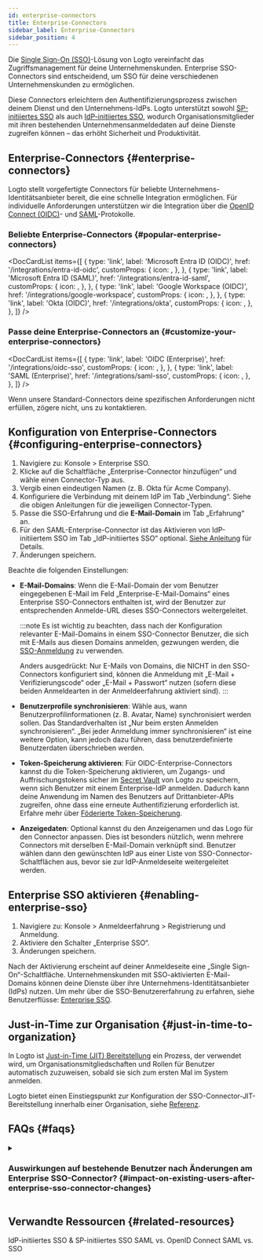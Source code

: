 ```yaml
---
id: enterprise-connectors
title: Enterprise-Connectors
sidebar_label: Enterprise-Connectors
sidebar_position: 4
---
```



Die [Single Sign-On (SSO)](/end-user-flows/enterprise-sso)-Lösung von Logto vereinfacht das Zugriffsmanagement für deine Unternehmenskunden. Enterprise SSO-Connectors sind entscheidend, um SSO für deine verschiedenen Unternehmenskunden zu ermöglichen.

Diese Connectors erleichtern den Authentifizierungsprozess zwischen deinem Dienst und den Unternehmens-IdPs. Logto unterstützt sowohl [SP-initiiertes SSO](/end-user-flows/enterprise-sso/sp-initiated-sso) als auch [IdP-initiiertes SSO](/end-user-flows/enterprise-sso/idp-initiated-sso), wodurch Organisationsmitglieder mit ihren bestehenden Unternehmensanmeldedaten auf deine Dienste zugreifen können – das erhöht Sicherheit und Produktivität.

## Enterprise-Connectors \{#enterprise-connectors}

Logto stellt vorgefertigte Connectors für beliebte Unternehmens-Identitätsanbieter bereit, die eine schnelle Integration ermöglichen. Für individuelle Anforderungen unterstützen wir die Integration über die [OpenID Connect (OIDC)](https://auth.wiki/openid-connect)- und [SAML](https://auth.wiki/saml)-Protokolle.

### Beliebte Enterprise-Connectors \{#popular-enterprise-connectors}

<DocCardList
  items={[
    {
      type: 'link',
      label: 'Microsoft Entra ID (OIDC)',
      href: '/integrations/entra-id-oidc',
      customProps: {
        icon: <MicrosoftEntraId />,
      },
    },
    {
      type: 'link',
      label: 'Microsoft Entra ID (SAML)',
      href: '/integrations/entra-id-saml',
      customProps: {
        icon: <MicrosoftEntraId />,
      },
    },
    {
      type: 'link',
      label: 'Google Workspace (OIDC)',
      href: '/integrations/google-workspace',
      customProps: {
        icon: <GoogleWorkspace />,
      },
    },
    {
      type: 'link',
      label: 'Okta (OIDC)',
      href: '/integrations/okta',
      customProps: {
        icon: <Okta />,
      },
    },
  ]}
/>

### Passe deine Enterprise-Connectors an \{#customize-your-enterprise-connectors}

<DocCardList
  items={[
    {
      type: 'link',
      label: 'OIDC (Enterprise)',
      href: '/integrations/oidc-sso',
      customProps: {
        icon: <Oidc />,
      },
    },
    {
      type: 'link',
      label: 'SAML (Enterprise)',
      href: '/integrations/saml-sso',
      customProps: {
        icon: <Saml />,
      },
    },
  ]}
/>

Wenn unsere Standard-Connectors deine spezifischen Anforderungen nicht erfüllen, zögere nicht, uns zu kontaktieren.

## Konfiguration von Enterprise-Connectors \{#configuring-enterprise-connectors}

1. Navigiere zu: <CloudLink to="/enterprise-sso">Konsole > Enterprise SSO</CloudLink>.
2. Klicke auf die Schaltfläche „Enterprise-Connector hinzufügen“ und wähle einen Connector-Typ aus.
3. Vergib einen eindeutigen Namen (z. B. Okta für Acme Company).
4. Konfiguriere die Verbindung mit deinem IdP im Tab „Verbindung“. Siehe die obigen Anleitungen für die jeweiligen Connector-Typen.
5. Passe die SSO-Erfahrung und die **E-Mail-Domain** im Tab „Erfahrung“ an.
6. Für den SAML-Enterprise-Connector ist das Aktivieren von IdP-initiiertem SSO im Tab „IdP-initiiertes SSO“ optional. [Siehe Anleitung](/end-user-flows/enterprise-sso/idp-initiated-sso) für Details.
7. Änderungen speichern.

Beachte die folgenden Einstellungen:

- **E-Mail-Domains**: Wenn die E-Mail-Domain der vom Benutzer eingegebenen E-Mail im Feld „Enterprise-E-Mail-Domains“ eines Enterprise SSO-Connectors enthalten ist, wird der Benutzer zur entsprechenden Anmelde-URL dieses SSO-Connectors weitergeleitet.

  :::note
  Es ist wichtig zu beachten, dass nach der Konfiguration relevanter E-Mail-Domains in einem SSO-Connector Benutzer, die sich mit E-Mails aus diesen Domains anmelden, gezwungen werden, die [SSO-Anmeldung](/end-user-flows/enterprise-sso) zu verwenden.

  Anders ausgedrückt: Nur E-Mails von Domains, die NICHT in den SSO-Connectors konfiguriert sind, können die Anmeldung mit „E-Mail + Verifizierungscode“ oder „E-Mail + Passwort“ nutzen (sofern diese beiden Anmeldearten in der Anmeldeerfahrung aktiviert sind).
  :::

- **Benutzerprofile synchronisieren**: Wähle aus, wann Benutzerprofilinformationen (z. B. Avatar, Name) synchronisiert werden sollen. Das Standardverhalten ist „Nur beim ersten Anmelden synchronisieren“. „Bei jeder Anmeldung immer synchronisieren“ ist eine weitere Option, kann jedoch dazu führen, dass benutzerdefinierte Benutzerdaten überschrieben werden.
- **Token-Speicherung aktivieren**: Für OIDC-Enterprise-Connectors kannst du die Token-Speicherung aktivieren, um Zugangs- und Auffrischungstokens sicher im [Secret Vault](/secret-vault) von Logto zu speichern, wenn sich Benutzer mit einem Enterprise-IdP anmelden. Dadurch kann deine Anwendung im Namen des Benutzers auf Drittanbieter-APIs zugreifen, ohne dass eine erneute Authentifizierung erforderlich ist. Erfahre mehr über [Föderierte Token-Speicherung](/secret-vault/federated-token-set).
- **Anzeigedaten**: Optional kannst du den Anzeigenamen und das Logo für den Connector anpassen. Dies ist besonders nützlich, wenn mehrere Connectors mit derselben E-Mail-Domain verknüpft sind. Benutzer wählen dann den gewünschten IdP aus einer Liste von SSO-Connector-Schaltflächen aus, bevor sie zur IdP-Anmeldeseite weitergeleitet werden.

## Enterprise SSO aktivieren \{#enabling-enterprise-sso}

1. Navigiere zu: <CloudLink to="/sign-in-experience/sign-up-and-sign-in">Konsole > Anmeldeerfahrung > Registrierung und Anmeldung</CloudLink>.
2. Aktiviere den Schalter „Enterprise SSO“.
3. Änderungen speichern.

Nach der Aktivierung erscheint auf deiner Anmeldeseite eine „Single Sign-On“-Schaltfläche. Unternehmenskunden mit SSO-aktivierten E-Mail-Domains können deine Dienste über ihre Unternehmens-Identitätsanbieter (IdPs) nutzen. Um mehr über die SSO-Benutzererfahrung zu erfahren, siehe Benutzerflüsse: [Enterprise SSO](/end-user-flows/enterprise-sso).

## Just-in-Time zur Organisation \{#just-in-time-to-organization}

In Logto ist [Just-in-Time (JIT) Bereitstellung](https://auth.wiki/jit-provisioning) ein Prozess, der verwendet wird, um Organisationsmitgliedschaften und Rollen für Benutzer automatisch zuzuweisen, sobald sie sich zum ersten Mal im System anmelden.

Logto bietet einen Einstiegspunkt zur Konfiguration der SSO-Connector-JIT-Bereitstellung innerhalb einer Organisation, siehe [Referenz](/organizations/just-in-time-provisioning).

## FAQs \{#faqs}

<details>
<summary>

### Auswirkungen auf bestehende Benutzer nach Änderungen am Enterprise SSO-Connector? \{#impact-on-existing-users-after-enterprise-sso-connector-changes}

</summary>

- SSO hinzufügen: Die SSO-Identitäten werden mit bestehenden Konten verknüpft, wenn die E-Mail übereinstimmt.
- SSO entfernen: Entfernt SSO-Identitäten, die mit dem Konto verknüpft sind, behält aber Benutzerkonten bei und fordert die Benutzer auf, alternative Verifizierungsmethoden einzurichten.

</details>

## Verwandte Ressourcen \{#related-resources}

<Url href="https://blog.logto.io/idp-vs-sp-initiated-sso">
  IdP-initiiertes SSO & SP-initiiertes SSO
</Url>
<Url href="https://blog.logto.io/differences-between-saml-and-oidc">SAML vs. OpenID Connect</Url>
<Url href="https://blog.logto.io/sso-vs-saml">SAML vs. SSO</Url>
